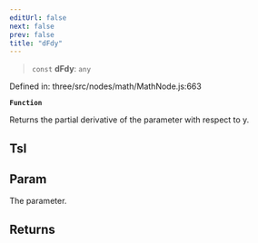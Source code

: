 ```yaml
---
editUrl: false
next: false
prev: false
title: "dFdy"
---
```


> `const` **dFdy**: `any`

Defined in: three/src/nodes/math/MathNode.js:663

**`Function`**

Returns the partial derivative of the parameter with respect to y.

## Tsl

## Param

The parameter.

## Returns
